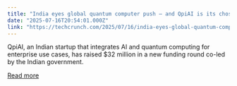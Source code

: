```yaml
---
title: "India eyes global quantum computer push — and QpiAI is its chosen vehicle"
date: "2025-07-16T20:54:01.000Z"
link: "https://techcrunch.com/2025/07/16/india-eyes-global-quantum-computer-push-and-qpiai-is-its-chosen-vehicle/"
---
```


QpiAI, an Indian startup that integrates AI and quantum computing for enterprise use cases, has raised $32 million in a new funding round co-led by the Indian government.

[Read more](https://techcrunch.com/2025/07/16/india-eyes-global-quantum-computer-push-and-qpiai-is-its-chosen-vehicle/)
